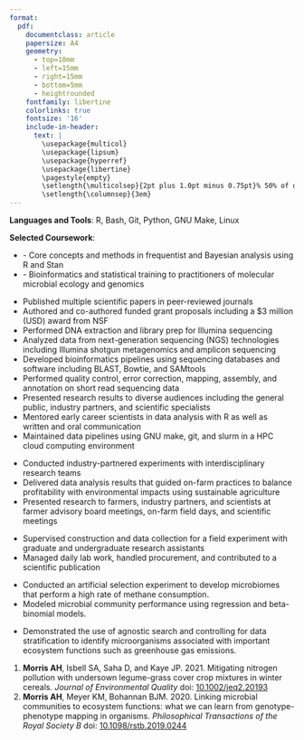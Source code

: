 ```yaml
---
format: 
  pdf: 
    documentclass: article
    papersize: A4
    geometry:
      - top=10mm
      - left=15mm
      - right=15mm
      - bottom=5mm
      - heightrounded
    fontfamily: libertine
    colorlinks: true
    fontsize: '16'
    include-in-header: 
      text: |
        \usepackage{multicol}
        \usepackage{lipsum}
        \usepackage{hyperref}
        \usepackage{libertine}
        \pagestyle{empty}
        \setlength{\multicolsep}{2pt plus 1.0pt minus 0.75pt}% 50% of original values
        \setlength{\columnsep}{3em}
---
```

<!-- TITLE -->
\begin{huge}\begin{center}{\bf Andrew Morris, PhD}\end{center}\end{huge}

<!-- CONTACT INFO -->
\begin{center}andrewmorris@mailbox.org ∙ \href{https://ahmorris.org}{Personal Website} ∙ \href{https://github.com/amorris28}{Github} ∙ \href{https://www.linkedin.com/in/andrew-morris-71033a41/}{LinkedIn}
\end{center}
<!-- \begin{center}Located in Groton, Connecticut -->
<!-- \end{center} -->
<!-- \vspace{15pt} -->

<!-- EDUCATION: 1ST BULLET -->
\begin{large}
  {\bf EDUCATION}
  \vspace{3pt}
  \hrule
  
  {\bf PhD Biology}, (2022) {\it University of Oregon} \hfill Eugene, OR
  
\end{large}

<!-- EDUCATION: 2ND BULLET -->
\begin{large}

    {\bf MS Soil Science}, (2017) {\it The Pennsylvania State University} \hfill State College, PA
    
\end{large}

<!-- EDUCATION: 3RD BULLET -->
\begin{large}

{\bf BS Plant Sciences}, (2014) {\it Cornell University} \hfill Ithaca, NY

\end{large}

\vspace{3pt}

<!-- SKILLS -->
\begin{large}{\bf SKILLS}
  \vspace{3pt}
  \hrule
\end{large}
**Languages and Tools**: R, Bash, Git, Python, GNU Make, Linux

**Selected Coursework**: 
\vspace{-0.16cm}

<!-- * \textit{Machine Learning for Image Analysis} - Introduction to Deep Neural Networks using Keras and Tensorflow -->
* \textit{Advanced Biological Statistics I \& II} - Core concepts and methods in frequentist and Bayesian analysis using R and Stan
* \textit{Strategies and Techniques for Analyzing Microbial Community Population Structures} - Bioinformatics and statistical training to practitioners of molecular microbial ecology and genomics

<!-- EXPERIENCE : 1ST BULLET-->
\begin{large}{\bf EXPERIENCE}
  \vspace{3pt}
  \hrule
  
  {\bf \href{https://www.uoregon.edu}{University of Oregon}} \hfill Aug 2017-Present
  
  \vspace{-0.17cm}
  
  \textit{Post-doctoral Scholar (Mar 2022-Present)} \hfill Eugene, OR, USA
  
  \vspace{-0.17cm}

  \textit{NSF Graduate Research Fellow (Aug 2017-Mar 2022)}
  
\end{large}

* Published multiple scientific papers in peer-reviewed journals
* Authored and co-authored funded grant proposals including a $3 million (USD) award from NSF
<!-- * Designed and carried out laboratory experiments to study soil microbiomes -->
* Performed DNA extraction and library prep for Illumina sequencing
* Analyzed data from next-generation sequencing (NGS) technologies including Illumina shotgun metagenomics and amplicon sequencing
* Developed bioinformatics pipelines using sequencing databases and software including BLAST, Bowtie, and SAMtools
* Performed quality control, error correction, mapping, assembly, and annotation on short read sequencing data
* Presented research results to diverse audiences including the general public, industry partners, and scientific specialists
* Mentored early career scientists in data analysis with R as well as written and oral communication
* Maintained data pipelines using GNU make, git, and slurm in a HPC cloud computing environment

\vspace{7pt}

<!-- EXPERIENCE : 2ND BULLET -->
\begin{large}

  {\bf \href{https://www.psu.edu/}{The Pennsylvania State University}} \hfill Aug 2015-Jul 2017

  \vspace{-0.17cm}
  
  \textit{Graduate Research Assistant} \hfill State College, PA, USA
  
\end{large}

* Conducted industry-partnered experiments with interdisciplinary research teams
<!-- * Lead field trials at research stations and on farms -->
* Delivered data analysis results that guided on-farm practices to balance profitability with environmental impacts using sustainable agriculture
* Presented research to farmers, industry partners, and scientists at farmer advisory board meetings, on-farm field days, and scientific meetings

\vspace{7pt}

<!-- EXPERIENCE : 3RD BULLET -->
\begin{large}
  \begin{multicols}{2}
    \begin{flushleft}{\bf \href{https://www.udel.edu/}{University of Delaware}}\end{flushleft}
    \begin{flushright}Feb 2015-Jul 2015\end{flushright}
  \end{multicols}
  \vspace{-0.17cm}
  \begin{multicols}{2}
    \begin{flushleft}\textit{Research Assistant}\end{flushleft}
    \begin{flushright}Newark, DE, USA\end{flushright}
  \end{multicols}
\end{large}
\vspace{-0.16cm}
* Supervised construction and data collection for a field experiment with graduate and undergraduate research assistants
* Managed daily lab work, handled procurement, and contributed to a scientific publication

\vspace{7pt}

<!-- PERSONAL PROJECTS : 1ST BULLET -->
\begin{large}
{\bf PROJECT PORTFOLIO}
  \vspace{3pt}
  \hrule
  
  \textit{\href{https://github.com/amorris28/artificial_ecosystem_selection/}{Prediction of greenhouse gas emissions from soil microbiome composition}} \hfill
    July 2023
    
  \vspace{-0.17cm}
\end{large}
* Conducted an artificial selection experiment to develop microbiomes that perform a high rate of methane consumption.
* Modeled microbial community performance using regression and beta-binomial models.

\vspace{7pt}

<!-- PERSONAL PROJECTS : 2ND BULLET -->
\begin{large}

  \textit{\href{https://github.com/amorris28/microbial_gwas/}{Applying genotype-phenotype mapping to microbial ecosystem functions}} \hfill
    March 2020
    
  \vspace{-0.17cm}
\end{large}
* Demonstrated the use of agnostic search and controlling for data stratification to identify microorganisms associated with important ecosystem functions such as greenhouse gas emissions.

\vspace{7pt}

<!-- PERSONAL PROJECTS : 3RD BULLET -->
\begin{large}
  \textit{\href{https://ahmorris.org/publications/}{Selected Publications}}
  \vspace{-0.17cm}
\end{large}
1.	**Morris AH**, Isbell SA, Saha D, and Kaye JP. 2021. Mitigating nitrogen pollution with undersown legume-grass cover crop mixtures in winter cereals. _Journal of Environmental Quality_ doi: [10.1002/jeq2.20193](https://www.doi.org/10.1002/jeq2.20193)
1.	**Morris AH**, Meyer KM, Bohannan BJM. 2020. Linking microbial communities to ecosystem functions: what we can learn from genotype-phenotype mapping in organisms. _Philosophical Transactions of the Royal Society B_ doi: [10.1098/rstb.2019.0244](https://www.doi.org/10.1098/rstb.2019.0244)
